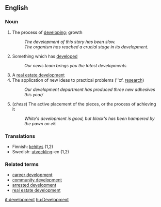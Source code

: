 == English ==

=== Noun ===

# The process of [[developing]]; growth
#: ''The development of this story has been slow.''
#: ''The organism has reached a crucial stage in its development.''
# Something which has [[develop]]ed
#: ''Our news team brings you the latest developments.''
# A [[real estate development]]
# The application of new ideas to practical problems (''cf. [[research]])
#: ''Our development department has produced three new adhesives this year/''
# (''chess'') The active placement of the pieces, or the process of achieving it
#: ''White's development is good, but black's has been hampered by the pawn on e5.''
===Translations===
*Finnish: [[kehitys]] (1,2)
*Swedish: [[utveckling]]-en (1,2)

=== Related terms ===

*[[career development]]
*[[community development]]
*[[arrested development]]
*[[real estate development]]

[[it:development]]
[[hu:Development]]